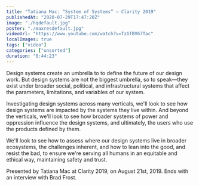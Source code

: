 ```yaml
---
title: "Tatiana Mac: “System of Systems” — Clarity 2019"
publishedAt: "2020-07-29T17:47:20Z"
image: "./hqdefault.jpg"
poster: "./maxresdefault.jpg"
videoUrl: "https://www.youtube.com/watch?v=TzGfBV67Tac"
localImages: true
tags: ["video"]
categories: ["unsorted"]
duration: "0:44:23"
---
```

Design systems create an umbrella to to define the future of our design work. But design systems are not the biggest umbrella, so to speak—they exist under broader social, political, and infrastructural systems that affect the parameters, limitations, and variables of our system.

Investigating design systems across many verticals, we'll look to see how design systems are impacted by the systems they live within. And beyond the verticals, we'll look to see how broader systems of power and oppression influence the design systems, and ultimately, the users who use the products defined by them.

We'll look to see how to assess where our design systems live in broader ecosystems, the challenges inherent, and how to lean into the good, and resist the bad, to ensure we're serving all humans in an equitable and ethical way, maintaining safety and trust.

Presented by Tatiana Mac at Clarity 2019, on August 21st, 2019. Ends with an interview with Brad Frost.

